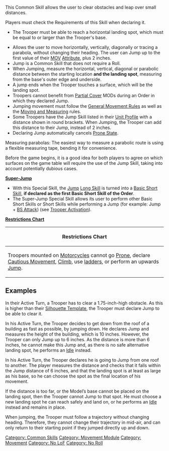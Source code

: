 {{n5-section-movement-module}}
{{n5-section-common-skills}}


This Common Skill allows the user to clear obstacles and leap over small distances.

{{css_skillbox |red| JUMP | LONG SKILL }}
{{skill-label | Movement, No LoF, No Roll. }}
{{requirements}}
Players must check the Requirements of this Skill when declaring it.
* The Trooper must be able to reach a horizontal landing spot, which must be equal to or larger than the Trooper's base.

{{effects}}
* Allows the user to move horizontally, vertically, diagonally or tracing a parabola, without changing their heading. The user can Jump up to the first value of their [[MOV]] [[Attribute]], plus 2 inches.
* Jump is a Common Skill that does not require a Roll.
* When Jumping, measure the horizontal, vertical, diagonal or parabolic distance between the starting location '''and the landing spot''', measuring from the base's outer edge and underside.
* A jump ends when the Trooper touches a surface, which will be the landing spot. 
* Troopers cannot benefit from [[Partial Cover]] MODs during an Order in which they declared Jump.
* Jumping movement must follow the [[General Movement Rules]] as well as the [[Moving and Measuring]] rules.
* Some Troopers have the Jump Skill listed in their [[Unit Profile]] with a distance shown in round brackets. When Jumping, the Trooper can add this distance to their Jump, instead of 2 inches.
* Declaring Jump automatically cancels [[Prone State]].
{{css_skillbox-end}}


{{advice-start}}
Measuring parabolas: The easiest way to measure a parabolic route is using a flexible measuring tape, bending it for convenience.

Before the game begins, it is a good idea for both players to agree on which surfaces on the game table will require the use of the Jump Skill, taking into account potentially dubious cases.
{{advice-end}}


{{see-also}}
'''[[Super-Jump]]'''
* With this Special Skill, the [[Jump]] [[Long Skill]] is turned into a [[Basic Short Skill]], '''if declared as the first Basic Short Skill of the Order'''.
* The Super-Jump Special Skill allows its user to perform other Basic Short Skills or Short Skills while performing a Jump (for example: Jump + [[BS Attack]]) (see [[Trooper Activation]]).
{{see-also-end}}


{{see-also}}
'''[[Restrictions Chart]]'''
{| class="n5table-dark"
|-
! Restrictions Chart
|- 
| Troopers mounted on [[Motorcycle]]s cannot go [[Prone]], declare [[Cautious Movement]], [[Climb]], use [[ladders]], or perform an upwards [[Jump]].
|}
{{see-also-end}}


== Examples ==
{{greybox-start | Example 1 }}
{{image | name=n5/eng-jump-example-1.jpg | style=fullborder }}

In their Active Turn, a Trooper has to clear a 1.75-inch-high obstacle. As this is higher than their [[Silhouette Template]], the Trooper must declare Jump to be able to clear it.
{{greybox-end}}


{{greybox-start | Example 2 }}
{{image | name=n5/eng-jump-example-2v2.jpg | style=fullborder }}

In his Active Turn, the Trooper decides to get down from the roof of a building as fast as possible, by jumping down. He declares Jump and measures the height of the building, which is 10 inches. However, the Trooper can only Jump up to 6 inches. As the distance is more than 6 inches, he cannot make this Jump and, as there is no safe alternative landing spot, he performs an [[Idle]] instead.
{{greybox-end}}


{{greybox-start | Example 3 }}
{{image | name=n5/eng-jump-example-3v2.jpg | style=fullborder }}

In his Active Turn, the Trooper declares he is going to Jump from one roof to another. The player measures the distance and checks that it falls within the Jump distance of 6 inches, and that the landing spot is at least as large as his base, so he can choose the spot as the final location of his movement.

If the distance is too far, or the Model’s base cannot be placed on the landing spot, then the Trooper cannot Jump to that spot. He must choose a new landing spot he can reach safely and land on, or he performs an [[Idle]] instead and remains in place.
{{greybox-end}}


{{greybox-start | Example 4 }}
{{image | name=n5/eng-jump-example-4v2.jpg | style=fullborder }}

When jumping, the Trooper must follow a trajectory without changing heading. Therefore, they cannot change their trajectory in mid-air, and can only return to their starting point if they jumped directly up and down.
{{greybox-end}}



{{n5-section-movement-module}}
{{n5-section-common-skills}}


<!-- Main categories. -->
[[Category: Common Skills]]
[[Category: Movement Module]]

<!-- Label and Trait categories. -->
[[Category: Movement ]]
[[Category: No LoF ]]
[[Category: No Roll ]]
